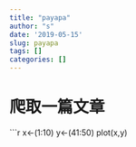 ```yaml
---
title: "payapa"
author: "s"
date: '2019-05-15'
slug: payapa
tags: []
categories: []
---
```

# 爬取一篇文章
```r
x<-(1:10)
y<-(41:50)
plot(x,y)